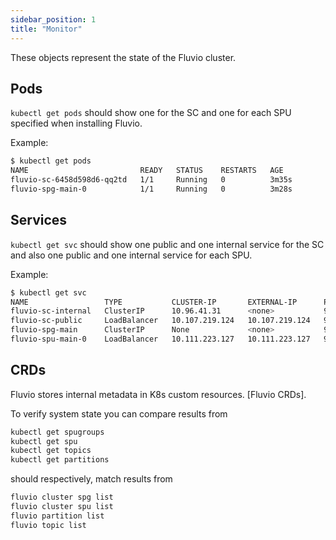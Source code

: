 ```yaml
---
sidebar_position: 1
title: "Monitor"
---
```


These objects represent the state of the Fluvio cluster.

## Pods
`kubectl get pods` should show one for the SC and one for each SPU specified when installing Fluvio.

Example:

```bash copy="fl"
$ kubectl get pods
NAME                         READY   STATUS    RESTARTS   AGE
fluvio-sc-6458d598d6-qq2td   1/1     Running   0          3m35s
fluvio-spg-main-0            1/1     Running   0          3m28s
```

## Services
`kubectl get svc` should show one public and one internal service for the SC and also one public and one internal service for each SPU.

Example:

```bash copy="fl"
$ kubectl get svc
NAME                 TYPE           CLUSTER-IP       EXTERNAL-IP      PORT(S)             AGE
fluvio-sc-internal   ClusterIP      10.96.41.31      <none>           9004/TCP            4m18s
fluvio-sc-public     LoadBalancer   10.107.219.124   10.107.219.124   9003:30947/TCP      4m18s
fluvio-spg-main      ClusterIP      None             <none>           9005/TCP,9006/TCP   4m11s
fluvio-spu-main-0    LoadBalancer   10.111.223.127   10.111.223.127   9005:30023/TCP      4m11s
```

## CRDs
Fluvio stores internal metadata in K8s custom resources. [Fluvio CRDs].

To verify system state you can compare results from


```bash
kubectl get spugroups
kubectl get spu
kubectl get topics
kubectl get partitions
```

should respectively, match results from


```bash
fluvio cluster spg list
fluvio cluster spu list
fluvio partition list
fluvio topic list
```
